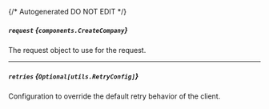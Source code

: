 {/* Autogenerated DO NOT EDIT  */}

##### `request` *{`components.CreateCompany`}*
The request object to use for the request.

<Collapsible openLabel={Labels.showProperties} closeLabel={Labels.hideProperties}>
  <CreateCompany />
</Collapsible>

---
##### `retries` *{`Optional[utils.RetryConfig]`}*
Configuration to override the default retry behavior of the client.

<Collapsible openLabel={Labels.showProperties} closeLabel={Labels.hideProperties}>
  <Retryconfig />
</Collapsible>


